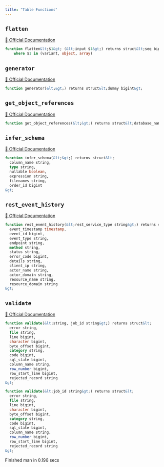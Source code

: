 ```yaml
---
title: "Table Functions"
---
```



## `flatten`
[🔗 Official Documentation](#)

```sql
function flatten&lt;$1&gt; (&lt;input $1&gt;) returns struct&lt;seq bigint, key string, path string, index bigint, value variant, this $1&gt;
	where $1 in (variant, object, array)
```


## `generator`
[🔗 Official Documentation](#)

```sql
function generator(&lt;&gt;) returns struct&lt;dummy bigint&gt;
```


## `get_object_references`
[🔗 Official Documentation](#)

```sql
function get_object_references(&lt;&gt;) returns struct&lt;database_name string, schema_name string, object_name string, referenced_database_name string, referenced_schema_name string, referenced_object_name string, referenced_object_type string&gt;
```


## `infer_schema`
[🔗 Official Documentation](#)

```sql
function infer_schema(&lt;&gt;) returns struct&lt;
  column_name string,
  type string,
  nullable boolean,
  expression string,
  filenames string,
  order_id bigint
&gt;

```


## `rest_event_history`
[🔗 Official Documentation](#)

```sql
function rest_event_history(&lt;rest_service_type string&gt;) returns struct&lt;
  event_timestamp timestamp,
  event_id bigint,
  event_type string,
  endpoint string,
  method string,
  status string,
  error_code bigint,
  details string,
  client_ip string,
  actor_name string,
  actor_domain string,
  resource_name string,
  resource_domain string
&gt;

```


## `validate`
[🔗 Official Documentation](#)

```sql
function validate(&lt;string, job_id string&gt;) returns struct&lt;
  error string,
  file string,
  line bigint,
  character bigint,
  byte_offset bigint,
  category string,
  code bigint,
  sql_state bigint,
  column_name string,
  row_number bigint,
  row_start_line bigint,
  rejected_record string
&gt;

```


```sql
function validate(&lt;job_id string&gt;) returns struct&lt;
  error string,
  file string,
  line bigint,
  character bigint,
  byte_offset bigint,
  category string,
  code bigint,
  sql_state bigint,
  column_name string,
  row_number bigint,
  row_start_line bigint,
  rejected_record string
&gt;

```


   Finished man in 0.196 secs

